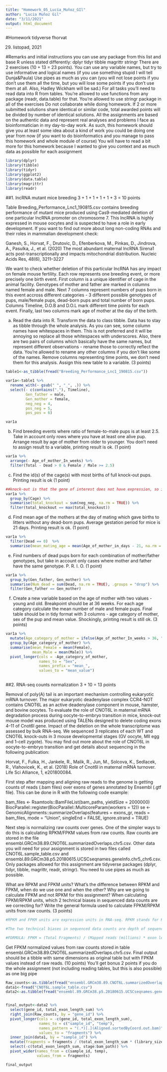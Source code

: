 ```yaml
---
title: "Homework_05_Lucía_Muñoz_GIl"
author: "Lucia Muñoz Gil"
date: "3/11/2021"
output: html_document
---
```

#Homework tidyverse
fhorvat

29. listopad, 2021

#Remarks and initial instructions
you can use any package from this list and base R unless stated differently:
    dplyr
    tidyr
    tibble
    magrittr
    stringr
There are 2 exercises (10 + 13 = 23 points).
You can use any variable names, but try to use informative and logical names (if you use something stupid I will tell Dunja&Paula)
Use pipes as much as you can (you will not lose points if you don’t use them all the time, but you will lose some points if you don’t use them at all. Also, Hadley Wickham will be sad.)
For all tasks you’ll need to read data into R from tables. You’re allowed to use functions from any package (readr, data.table) for that.
You’re allowed to use stringr package in all of the exercises
Do not collaborate while doing homework. If 2 or more submitted solutions share identical or similar code, total awarded points will be divided by number of identical solutions.
All the assignments are based on the authentic data and represent real analyses and problems I face as bioinformatician in my day-to-day work. As such, this homework should give you at least some idea about a kind of work you could be doing one year from now (if you want to do bioinformatics and you manage to pass this homework and whole module of course)
You will have to read a bit more for this homework because I wanted to give you context and as much data as possible for each assignment

```r
library(dplyr)
library(tibble)
library(tidyr)
library(ggplot2)
library(data.table)
library(magrittr)
library(readr)
```

##1. lncRNA mutant mice breeding
3 + 1 + 1 + 1 + 1 + 3 = 10 points

Table Breeding_Performance_Lnc1_190815.csv contains breeding performance of mutant mice produced using Cas9-mediated deletion of one particular lncRNA promoter on chromosome 7. This lncRNA is highly expressed in mouse oocytes and is suspected to have a role in early development. If you want to find out more about long non-coding RNAs and their roles in mammalian development check:

Ganesh, S., Horvat, F., Drutovic, D., Efenberkova, M., Pinkas, D., Jindrova, A., Pasulka, J., et al. (2020) 
The most abundant maternal lncRNA Sirena1 acts post-transcriptionally and impacts mitochondrial distribution. 
Nucleic Acids Res, 48(6), 3211–3227

We want to check whether deletion of this particular lncRNA has any impact on female mouse fertility. Each row represents one breeding event, or more precisely one birth event. First column is a unique identifier of cage in the animal facility. Genotypes of mother and father are marked in columns named female and male. Next 7 columns represent numbers of pups born in this event accross different categories - 3 different possible genotypes of pups, male/female pups, dead-born pups and total number of born pups. Columns Timeline, D.O.B and D.O.L mark different time points for each event. Finally, last two columns mark age of mother at the day of the birth.

a) Read the data into R. Transform the data to class tibble. Data has to stay as tibble through the whole analysis. As you can see, some column names have whitespaces in them. This is not preferred and it will be annoying so replace all those whitespaces with underscores. Also, there are two pairs of columns which basically have the same names, but represent different observations - rename those to correctly reflect the data. You’re allowed to rename any other columns if you don’t like some of the names. Remove columns representing time points, we don’t need them for this analysis. Assign this new table to a variable. (3 points)

```r
table1<-as_tibble(fread("Breeding_Performance_Lnc1_190815.csv"))

var1a<-table1 %>%
  rename_with(~ gsub(" ", "_", .)) %>%
  select(- c(contains("."), Timeline),
         Gen_father = male,
         Gen_mother = female,
         neg_neg = 4,
         pos_neg = 5,
         pos_pos = 6)

var1a
```

b) Find breeding events where ratio of female-to-male pups is at least 2.5. Take in account only rows where you have at least one alive pup. Arrange result by age of mother from older to younger. You don’t need to assign result to a variable, printing result is ok. (1 point)

```r
var1a %>%
  arrange(- Age_of_mother_In_weeks) %>%
  filter(Total - Dead > 0 & Female / Male >= 2.5)
```

c) Find the id(s) of the cage(s) with most births of full knock-out pups. Printing result is ok (1 point)

```r
##knock-out is that the gene of interest does not have expression, so is genotype -/-.
var1a %>%
  group_by(Cage) %>%
  summarise(total_knockout = sum(neg_neg, na.rm = TRUE)) %>%
  filter(total_knockout == max(total_knockout))
```

d) Find mean age of the mothers at the day of mating which gave births to litters without any dead-born pups. Average gestation period for mice is 21 days. Printing result is ok. (1 point)

```r
var1a %>%
  filter(Dead == 0)  %>%
  summarise(mean_mating_age = mean(Age_of_mother_in_days - 21, na.rm = TRUE))
```

e) Find numbers of dead pups born for each combination of mother/father genotypes, but take in account only cases where mother and father have the same genotype. P. R. I. O. (1 point)

```r
var1a %>%
  group_by(Gen_father, Gen_mother) %>%
  summarise(Num_dead = sum(Dead, na.rm = TRUE), .groups = "drop") %>%
  filter(Gen_father == Gen_mother)
```

f) Create a new variable based on the age of mother with two values - young and old. Breakpoint should be at 36 weeks. For each age category calculate the mean number of male and female pups. Final table should be in tidy format with 3 columns - age category of mother, sex of the pup and mean value. Shockingly, printing result is still ok. (3 points)

```r
var1a %>% 
  mutate(Age_category_of_mother = ifelse(Age_of_mother_In_weeks > 36, "Old", "Young")) %>%
  group_by(Age_category_of_mother) %>%
  summarise(mean_Female = mean(Female),
            mean_Male = mean(Male)) %>%
  pivot_longer(cols = -Age_category_of_mother,
               names_to = "Sex",
               names_prefix = "mean_",
               values_to = "mean_value")
  
```


##2. RNA-seq counts normalization
3 + 10 = 13 points

Removal of poly(A) tail is an important mechanism controlling eukaryotic mRNA turnover. The major eukaryotic deadenylase complex CCR4-NOT contains CNOT6L as an active deadenylase component in mouse, hamster, and bovine oocytes. To evaluate the role of CNOT6L in maternal mRNA degradation process during oocyte-to-embryo transition in mice, knock-out mouse model was produced using TALENs designed to delete coding exons 4–11 of Cnot6l gene. Impact of the deletion on the whole transcriptome was assessed by bulk RNA-seq. We sequenced 3 replicates of each WT and CNOT6L knock-outs in 3 mouse developmental stages (GV oocyte, MII egg and 1-cell zygote). You may find out more about the role of CNOT6L in oocyte-to-embryo transition and get details about sequencing in the following publication:

Horvat, F., Fulka, H., Jankele, R., Malik, R., Jun, M., Solcova, K., Sedlacek, R., Vlahovicek, K., et al. (2018)
Role of Cnot6l in maternal mRNA turnover. 
Life Sci Alliance, 1, e201800084.

First step after mapping and aligning raw reads to the genome is getting counts of reads (.bam files) over exons of genes annotated by Ensembl (.gtf file). This can be done in R with the following code example:
                                           

bam_files <- Rsamtools::BamFileList(bam_paths, yieldSize = 2000000)
BiocParallel::register(BiocParallel::MulticoreParam(workers = 12))
se <- GenomicAlignments::summarizeOverlaps(features = exons_gr,
                                           reads = bam_files,
                                           mode = "Union",
                                           singleEnd = FALSE,
                                           ignore.strand = TRUE)
                                           

Next step is normalizing raw counts over genes. One of the simpler ways to do this is calculating RPKM/FPKM values from raw counts. Raw counts are stored in the file ensembl.GRCm38.89.CNOT6L.summarizedOverlaps.chr5.csv. Other data you will need for your assignment is stored in two files called CNOT6L.sample_table.csv and ensembl.89.GRCm38.p5.20180615.UCSCseqnames.geneInfo.chr5_chr6.csv. Only packages allowed for this assignment are tidyverse packages (dplyr, tidyr, tibble, magrittr, readr, stringr). You need to use pipes as much as possible.

What are RPKM and FPKM units? What’s the difference between RPKM and FPKM, when do we use one and when the other? Why are we going to calculate FPKM and not RPKM for this assignment? When calculating FPKM/RPKM units, which 2 technical biases in sequenced data counts are we correcting for? Write the general formula used to calculate FPKM/RPKM units from raw counts. (3 points)

```r
#RPKM and FPKM units are expression units in RNA-seq. RPKM stands for Reads Per Kilobase of trasncript per Million mapped reads, whereas FPKM means Fragments Per Kilobase of transcript per Million mapped reads. RPKM was made for single-end RNA-seq where one read corresponds to one sequenced fragment. However, FPKM was made for paired-end RNA-seq. Paired-end RNA-seq experiments produce 2 reads per fragment but sometimes, when some of the reads can not be mappable, just one read can correspond to a single fragment. So the only difference between RPKM and FPKM is that two reads can map to one fragment (so it does not count this fragment twice) and that is why we are calculating FPKM rather than RPKM.

#The two technical biases in sequenced data counts are depth of sequencing and gene length (to make gene expressions comparable within samples)

#FORMULA: FPKM = (Total Fragments) / (Mapped reads (millions) * exon length (bp)) = 10^9 * C / N * L
```

Get FPKM normalized values from raw counts stored in table ensembl.GRCm38.89.CNOT6L.summarizedOverlaps.chr5.csv. Final output should be a tibble with same dimensions as original table but with FPKM values instead of raw reads. (10 points) You’ll get bonus 2 points if you do the whole assignment (not including reading tables, but this is also possible) as one big pipe

```r
Raw_counts<-as.tibble(fread("ensembl.GRCm38.89.CNOT6L.summarizedOverlaps.chr5.csv"))
data1<-fread("CNOT6L.sample_table.csv")
data2<-as.tibble(fread("ensembl.89.GRCm38.p5.20180615.UCSCseqnames.geneInfo.chr5_chr6.csv"))


final_output<-data2 %>%
  select(gene_id, total_exon_length_sum) %>%
  right_join(Raw_counts, by = "gene_id") %>% 
  pivot_longer(cols = -c(gene_id, total_exon_length_sum),
               names_to = c("sample_id", "temp"),
               names_pattern = "(.*)[.](Aligned.sortedByCoord.out.bam)",
               values_to = "fragments") %>%
  inner_join(data1, by = "sample_id") %>%
  mutate(fragments = fragments / (total_exon_length_sum * (library_size / 10^9)))  %>%
  select(-c(total_exon_length_sum, stage:bam_path)) %>%
  pivot_wider(names_from = c(sample_id, temp),
              values_from = fragments)

final_output
```
